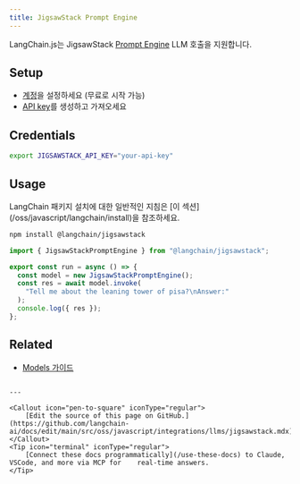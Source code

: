```yaml
---
title: JigsawStack Prompt Engine
---
```


LangChain.js는 JigsawStack [Prompt Engine](https://docs.jigsawstack.com/api-reference/prompt-engine/run-direct) LLM 호출을 지원합니다.

## Setup

- [계정](https://jigsawstack.com/dashboard)을 설정하세요 (무료로 시작 가능)
- [API key](https://jigsawstack.com/dashboard)를 생성하고 가져오세요

## Credentials

```bash
export JIGSAWSTACK_API_KEY="your-api-key"
```

## Usage

<Tip>
LangChain 패키지 설치에 대한 일반적인 지침은 [이 섹션](/oss/javascript/langchain/install)을 참조하세요.
</Tip>

```bash npm
npm install @langchain/jigsawstack
```
```ts
import { JigsawStackPromptEngine } from "@langchain/jigsawstack";

export const run = async () => {
  const model = new JigsawStackPromptEngine();
  const res = await model.invoke(
    "Tell me about the leaning tower of pisa?\nAnswer:"
  );
  console.log({ res });
};
```

## Related


- [Models 가이드](/oss/javascript/langchain/models)

```

---

<Callout icon="pen-to-square" iconType="regular">
    [Edit the source of this page on GitHub.](https://github.com/langchain-ai/docs/edit/main/src/oss/javascript/integrations/llms/jigsawstack.mdx)
</Callout>
<Tip icon="terminal" iconType="regular">
    [Connect these docs programmatically](/use-these-docs) to Claude, VSCode, and more via MCP for    real-time answers.
</Tip>
